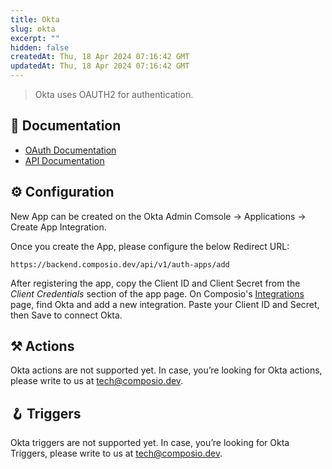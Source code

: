 ```yaml
---
title: Okta
slug: okta
excerpt: ""
hidden: false
createdAt: Thu, 18 Apr 2024 07:16:42 GMT
updatedAt: Thu, 18 Apr 2024 07:16:42 GMT
--- 
```

> Okta uses OAUTH2 for authentication.
## 📔 Documentation

- [OAuth Documentation](https://developer.okta.com/docs/guides/implement-oauth-for-okta/overview/)
- [API Documentation](https://developer.okta.com/docs/reference/)

## ⚙️ Configuration

<Tip>New App can be created on the Okta Admin Comsole -> Applications -> Create App Integration.</Tip>

Once you create the App, please configure the below Redirect URL:


```
https://backend.composio.dev/api/v1/auth-apps/add
```

After registering the app, copy the Client ID and Client Secret from the _Client Credentials_ section of the app page. On Composio's [Integrations](https://app.composio.dev/apps) page, find Okta and add a new integration. Paste your Client ID and Secret, then Save to connect Okta.


## ⚒️ Actions

Okta actions are not supported yet. In case, you’re looking for Okta actions, please write to us at tech@composio.dev.

## 🪝 Triggers

Okta triggers are not supported yet. In case, you’re looking for Okta Triggers, please write to us at tech@composio.dev.
